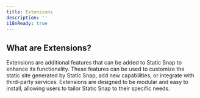 ```yaml
---
title: Extensions
description: ''
i18nReady: true
---
```


## What are Extensions?

Extensions are additional features that can be added to Static Snap to enhance its functionality. These features can be used to customize the static site generated by Static Snap, add new capabilities, or integrate with third-party services. Extensions are designed to be modular and easy to install, allowing users to tailor Static Snap to their specific needs.

